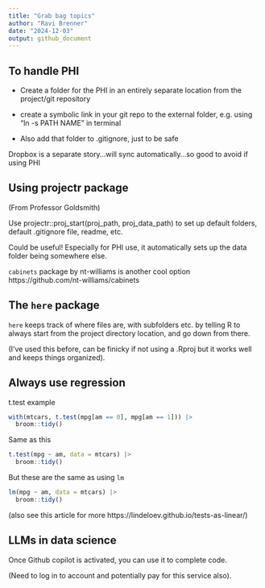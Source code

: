 ```yaml
---
title: "Grab bag topics"
author: "Ravi Brenner"
date: "2024-12-03"
output: github_document
---
```


## To handle PHI

-   Create a folder for the PHI in an entirely separate location from the project/git repository

-   create a symbolic link in your git repo to the external folder, e.g. using "ln -s PATH NAME" in terminal

-   Also add that folder to .gitignore, just to be safe

Dropbox is a separate story...will sync automatically...so good to avoid if using PHI

## Using projectr package 

(From Professor Goldsmith)

Use projectr::proj_start(proj_path, proj_data_path) to set up default folders, default .gitignore file, readme, etc.

Could be useful! Especially for PHI use, it automatically sets up the data folder being somewhere else.

`cabinets` package by nt-williams is another cool option https://github.com/nt-williams/cabinets

## The `here` package

`here` keeps track of where files are, with subfolders etc. by telling R to always start from the project directory location, and go down from there.

(I've used this before, can be finicky if not using a .Rproj but it works well and keeps things organized).

## Always use regression

t.test example
```r
with(mtcars, t.test(mpg[am == 0], mpg[am == 1])) |>
  broom::tidy()
```

Same as this
```r
t.test(mpg ~ am, data = mtcars) |>
  broom::tidy()
```

But these are the same as using `lm`
```r
lm(mpg ~ am, data = mtcars) |>
  broom::tidy()
```

(also see this article for more https://lindeloev.github.io/tests-as-linear/)

## LLMs in data science

Once Github copilot is activated, you can use it to complete code.

(Need to log in to account and potentially pay for this service also).



